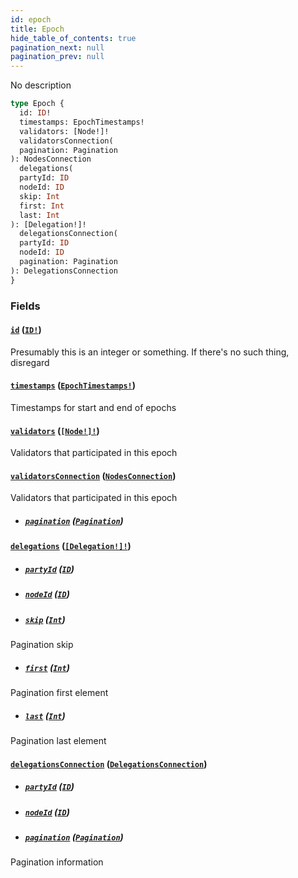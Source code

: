 ```yaml
---
id: epoch
title: Epoch
hide_table_of_contents: true
pagination_next: null
pagination_prev: null
---
```



No description

```graphql
type Epoch {
  id: ID!
  timestamps: EpochTimestamps!
  validators: [Node!]!
  validatorsConnection(
  pagination: Pagination
): NodesConnection
  delegations(
  partyId: ID
  nodeId: ID
  skip: Int
  first: Int
  last: Int
): [Delegation!]!
  delegationsConnection(
  partyId: ID
  nodeId: ID
  pagination: Pagination
): DelegationsConnection
}
```


### Fields

#### [`id`](#) ([`ID!`](/docs/testnet/graphql/scalars/id))

Presumably this is an integer or something. If there's no such thing, disregard


#### [`timestamps`](#) ([`EpochTimestamps!`](/docs/testnet/graphql/objects/epoch-timestamps))

Timestamps for start and end of epochs


#### [`validators`](#) ([`[Node!]!`](/docs/testnet/graphql/objects/node))

Validators that participated in this epoch


#### [`validatorsConnection`](#) ([`NodesConnection`](/docs/testnet/graphql/objects/nodes-connection))

Validators that participated in this epoch
- ##### [`pagination`](#) ([`Pagination`](/docs/testnet/graphql/inputs/pagination))




#### [`delegations`](#) ([`[Delegation!]!`](/docs/testnet/graphql/objects/delegation))


- ##### [`partyId`](#) ([`ID`](/docs/testnet/graphql/scalars/id))




- ##### [`nodeId`](#) ([`ID`](/docs/testnet/graphql/scalars/id))




- ##### [`skip`](#) ([`Int`](/docs/testnet/graphql/scalars/int))

Pagination skip


- ##### [`first`](#) ([`Int`](/docs/testnet/graphql/scalars/int))

Pagination first element


- ##### [`last`](#) ([`Int`](/docs/testnet/graphql/scalars/int))

Pagination last element


#### [`delegationsConnection`](#) ([`DelegationsConnection`](/docs/testnet/graphql/objects/delegations-connection))


- ##### [`partyId`](#) ([`ID`](/docs/testnet/graphql/scalars/id))




- ##### [`nodeId`](#) ([`ID`](/docs/testnet/graphql/scalars/id))




- ##### [`pagination`](#) ([`Pagination`](/docs/testnet/graphql/inputs/pagination))

Pagination information




